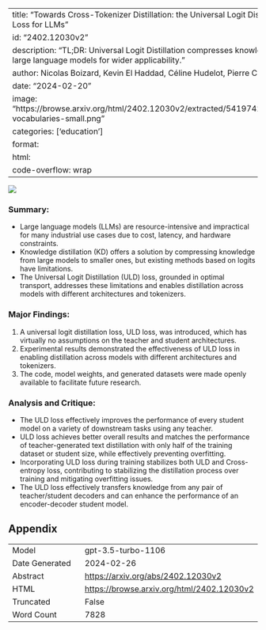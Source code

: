 
---
title: "Towards Cross-Tokenizer Distillation: the Universal Logit Distillation Loss for LLMs"
id: "2402.12030v2"
description: "TL;DR: Universal Logit Distillation compresses knowledge from large language models for wider applicability."
author: Nicolas Boizard, Kevin El Haddad, Céline Hudelot, Pierre Colombo
date: "2024-02-20"
image: "https://browse.arxiv.org/html/2402.12030v2/extracted/5419742/tokenize-vocabularies-small.png"
categories: ['education']
format:
  html:
    code-overflow: wrap
---

![](https://browse.arxiv.org/html/2402.12030v2/extracted/5419742/tokenize-vocabularies-small.png)

### **Summary:**
- Large language models (LLMs) are resource-intensive and impractical for many industrial use cases due to cost, latency, and hardware constraints.
- Knowledge distillation (KD) offers a solution by compressing knowledge from large models to smaller ones, but existing methods based on logits have limitations.
- The Universal Logit Distillation (ULD) loss, grounded in optimal transport, addresses these limitations and enables distillation across models with different architectures and tokenizers.

### **Major Findings:**
1. A universal logit distillation loss, ULD loss, was introduced, which has virtually no assumptions on the teacher and student architectures.
2. Experimental results demonstrated the effectiveness of ULD loss in enabling distillation across models with different architectures and tokenizers.
3. The code, model weights, and generated datasets were made openly available to facilitate future research.

### **Analysis and Critique:**
- The ULD loss effectively improves the performance of every student model on a variety of downstream tasks using any teacher.
- ULD loss achieves better overall results and matches the performance of teacher-generated text distillation with only half of the training dataset or student size, while effectively preventing overfitting.
- Incorporating ULD loss during training stabilizes both ULD and Cross-entropy loss, contributing to stabilizing the distillation process over training and mitigating overfitting issues.
- The ULD loss effectively transfers knowledge from any pair of teacher/student decoders and can enhance the performance of an encoder-decoder student model.

## Appendix

|          |          |
|----------|----------|
| Model     | gpt-3.5-turbo-1106       |
| Date Generated     | 2024-02-26       |
| Abstract | [https://arxiv.org/abs/2402.12030v2](https://arxiv.org/abs/2402.12030v2)        |
| HTML     | [https://browse.arxiv.org/html/2402.12030v2](https://browse.arxiv.org/html/2402.12030v2)       |
| Truncated       | False       |
| Word Count       | 7828       |